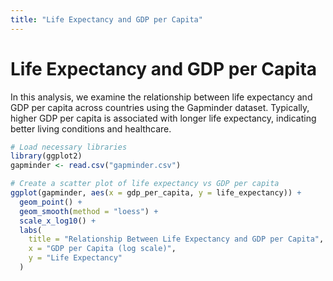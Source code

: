 ```yaml
---
title: "Life Expectancy and GDP per Capita"
---
```


# Life Expectancy and GDP per Capita

In this analysis, we examine the relationship between life expectancy and GDP per capita across countries using the Gapminder dataset. Typically, higher GDP per capita is associated with longer life expectancy, indicating better living conditions and healthcare.

```r
# Load necessary libraries
library(ggplot2)
gapminder <- read.csv("gapminder.csv")

# Create a scatter plot of life expectancy vs GDP per capita
ggplot(gapminder, aes(x = gdp_per_capita, y = life_expectancy)) +
  geom_point() +
  geom_smooth(method = "loess") +
  scale_x_log10() +
  labs(
    title = "Relationship Between Life Expectancy and GDP per Capita",
    x = "GDP per Capita (log scale)",
    y = "Life Expectancy"
  )
```